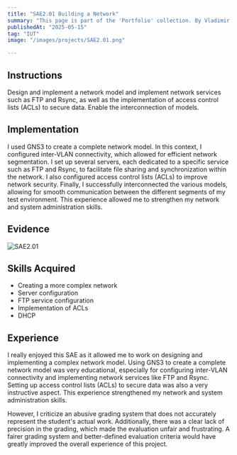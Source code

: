```yaml
---
title: "SAE2.01 Building a Network"
summary: "This page is part of the 'Portfolio' collection. By Vladimir Nechaev."
publishedAt: "2025-05-15"
tag: "IUT"
image: "/images/projects/SAE2.01.png"

---
```


## Instructions

Design and implement a network model and implement network services such as FTP and Rsync, as well as the implementation of access control lists (ACLs) to secure data. Enable the interconnection of models.

## Implementation

I used GNS3 to create a complete network model. In this context, I configured inter-VLAN connectivity, which allowed for efficient network segmentation. I set up several servers, each dedicated to a specific service such as FTP and Rsync, to facilitate file sharing and synchronization within the network. I also configured access control lists (ACLs) to improve network security. Finally, I successfully interconnected the various models, allowing for smooth communication between the different segments of my test environment. This experience allowed me to strengthen my network and system administration skills.

## Evidence

![SAE2.01](/images/projects/SAE2.01.png)

## Skills Acquired

- Creating a more complex network
- Server configuration
- FTP service configuration
- Implementation of ACLs
- DHCP

## Experience

I really enjoyed this SAE as it allowed me to work on designing and implementing a complex network model. Using GNS3 to create a complete network model was very educational, especially for configuring inter-VLAN connectivity and implementing network services like FTP and Rsync. Setting up access control lists (ACLs) to secure data was also a very instructive aspect. This experience strengthened my network and system administration skills.

However, I criticize an abusive grading system that does not accurately represent the student's actual work. Additionally, there was a clear lack of precision in the grading, which made the evaluation unfair and frustrating. A fairer grading system and better-defined evaluation criteria would have greatly improved the overall experience of this project.
